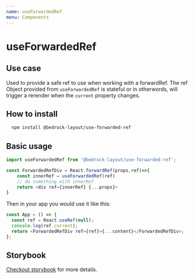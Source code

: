 ```yaml
---
name: useForwardedRef
menu: Components
---
```


# useForwardedRef

## Use case

Used to provide a safe ref to use when working with a forwardRef. The ref Object provided from `useForwardedRef` is stateful or in otherwords,
will trigger a rerender when the `current` property changes.

## How to install

```bash
  npm install @bedrock-layout/use-forwarded-ref
```

## Basic usage

```javascript
import useForwardedRef from '@bedrock-layout/use-forwarded-ref';

const ForwardedRefDiv = React.forwardRef(props,ref)=>{
    const innerRef = useForwardedRef(ref)
    // do something with innerRef
    return <div ref={innerRef} {...props}>
}
```

Then in your app you would use it like this:

```javascript
const App = () => {
  const ref = React.useRef(null);
  console.log(ref.current);
  return <ForwardedRefDiv ref={ref}>{...content}</ForwardedRefDiv>;
};
```

## Storybook

[Checkout storybook](https://storybook.bedrock-layout.dev/?path=/story/useforwardedref--basic) for more details.
